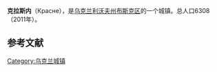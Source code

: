 {{Infobox settlement
| name                    = 克拉斯内
| native_name             = Красне
| settlement_type         = 城镇
| image_skyline           = 
| imagesize               = 
| image_caption           = 
| image_flag              = Flag of Krasne.png
| flag_size               = 
| image_shield            = Coats of arms of Krasne.png
| shield_size             = 
| pushpin_map             =  Ukraine
| pushpin_label_position  = 
| pushpin_map_caption     = 在乌克兰的位置
| latd  =49 |latm  =55  |lats  =03 |latNS  = N 
| longd =24 |longm =37 |longs =11 |longEW =E
| coordinates_type        = region:ES_type:city
| coordinates_display     = inline,title
| subdivision_type        = 国家
| subdivision_name        = 乌克兰
| subdivision_type1       = [[乌克兰行政区划|州]]
| subdivision_name1       = [[利沃夫州|利沃夫州]]
| subdivision_type2       = [[区_(乌克兰)|区]]
| subdivision_name2       = [[布斯克区|布斯克区]]
| area_total_km2          = 5.39
| elevation_m             =  
| population_total        = 6308
| population_as_of        = 2011年
| population_density_km2  = 1170
| postal_code_type        = 邮编
| postal_code             = 80560
| website                 = 
| footnotes               = 
}}
'''克拉斯内'''（Красне），是[[乌克兰|乌克兰]][[利沃夫州|利沃夫州]][[布斯克区|布斯克区]]的一个城镇。总人口6308（2011年）。

==参考文献==
{{reflist}}

[[Category:乌克兰城镇|Category:乌克兰城镇]]